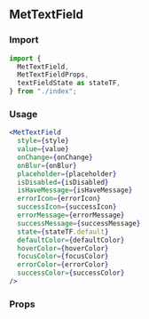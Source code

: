 <!--- MetTextField.stories.mdx -->


<Meta title="MDX/MetTextField" component={MetTextField} />

## MetTextField

### Import

```jsx
import {
  MetTextField,
  MetTextFieldProps,
  textFieldState as stateTF,
} from "./index";
```

### Usage

```jsx
<MetTextField
  style={style}
  value={value}
  onChange={onChange}
  onBlur={onBlur}
  placeholder={placeholder}
  isDisabled={isDisabled}
  isHaveMessage={isHaveMessage}
  errorIcon={errorIcon}
  successIcon={successIcon}
  errorMessage={errorMessage}
  successMessage={successMessage}
  state={stateTF.default}
  defaultColor={defaultColor}
  hoverColor={hoverColor}
  focusColor={focusColor}
  errorColor={errorColor}
  successColor={successColor}
/>
```

### Props

<ArgsTable of={MetTextField} />
